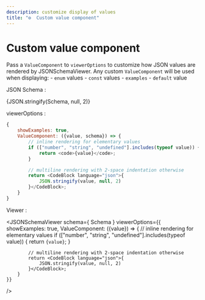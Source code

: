 ```yaml
---
description: customize display of values
title: "⚙️  Custom value component"
---
```



# Custom value component

Pass a `ValueComponent` to `viewerOptions` to customize how JSON values are
rendered by JSONSchemaViewer. Any custom `ValueComponent` will be used when
displaying: - `enum` values - `const` values - `examples` - `default` value

JSON Schema :

<CodeBlock language="json">{JSON.stringify(Schema, null, 2)}</CodeBlock>

viewerOptions :

```js
{
    showExamples: true,
    ValueComponent: ({value, schema}) => {
        // inline rendering for elementary values
        if (["number", "string", "undefined"].includes(typeof value)) {
            return <code>{value}</code>;
        }

        // multiline rendering with 2-space indentation otherwise
        return <CodeBlock language="json">{
            JSON.stringify(value, null, 2)
        }</CodeBlock>;
    }
}
```

Viewer :

<JSONSchemaViewer
    schema={ Schema }
    viewerOptions={{
        showExamples: true,
        ValueComponent: ({value}) => {
            // inline rendering for elementary values
            if (["number", "string", "undefined"].includes(typeof value)) {
                return <code>{value}</code>;
            }

            // multiline rendering with 2-space indentation otherwise
            return <CodeBlock language="json">{
                JSON.stringify(value, null, 2)
            }</CodeBlock>;
        }
    }}

/>
